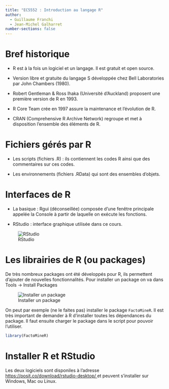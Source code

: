 ---
title: "EC5552 : Introduction au langage R"
author: 
  - Guillaume Franchi
  - Jean-Michel Galharret
number-sections: false
---

# Bref historique

-   R est à la fois un logiciel et un langage. Il est gratuit et open source.

-   Version libre et gratuite du langage S développée chez Bell Laboratories par John Chambers (1980).

-   Robert Gentleman & Ross Ihaka (Université d'Auckland) proposent une première version de R en 1993.

-   R Core Team crée en 1997 assure la maintenance et l'évolution de R.

-   CRAN (Comprehensive R Archive Network) regroupe et met à disposition l'ensemble des éléments de R.

# Fichiers gérés par R

-   Les scripts (fichiers .R) : ils contiennent les codes R ainsi que des commentaires sur ces codes.

-   Les environnements (fichiers .RData) qui sont des ensembles d'objets.

# Interfaces de R

-   La basique : Rgui (déconseillée) composée d'une fenêtre principale appelée la Console à partir de laquelle on exécute les fonctions.

-   RStudio : interface graphique utilisée dans ce cours.

![RStudio](Images/fig1.png)

# Les librairies de R (ou packages)

De très nombreux packages ont été développés pour R, ils permettent d'ajouter de nouvelles fonctionnalités. Pour installer un package on va dans Tools -\> Install Packages

![Installer un package](Images/fig0.png)

On peut par exemple (ne le faites pas) installer le package `FactoMineR`. Il est très important de demander à R d'installer toutes les dépendances du package. Il faut ensuite charger le package dans le script pour pouvoir l'utiliser.

```{r eval=FALSE}
library(FactoMineR)
```

# Installer R et RStudio

Les deux logiciels sont disponiles à l'adresse <a href="https://posit.co/download/rstudio-desktop/" target="_blank"> https://posit.co/download/rstudio-desktop/ </a> et peuvent s'installer sur Windows, Mac ou Linux.
